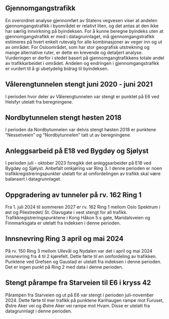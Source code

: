 ## Gjennomgangstrafikk {#sec-through_traffic}
En overordnet analyse gjennomført av Statens vegvesen viser at andelen gjennomgangstrafikk i byområdet er relativt liten, og det antas at den ikke har særlig innvirkning på byindeksen. For å kunne beregne byindeks uten at gjennomgangstrafikk er med i datagrunnlaget, må gjennomgangstrafikk estimeres på hvert enkelt rutevalg for alle kombinasjoner av veger inn og ut av området. For Osloområdet, som har stor geografisk utstrekning og mange alternative ruter, er dette en krevende og detaljert analyse. Vurderingen er derfor i stedet basert på gjennomgangtrafikkens totale andel av trafikkarbeidet i området. Andelen og endringen i gjennomgangstrafikk er vurdert til å gi ubetydelig bidrag til byindeksen.


## Vålerengtunnelen stengt juni 2020 - juni 2021
I perioden hvor deler av Vålerengtunnelen var stengt er punktet på E6 ved Helsfyr utelatt fra beregningene.


## Nordbytunnelen stengt høsten 2018
I perioden da Nordbytunnelen var delvis stengt høsten 2018 er punktene "Nessetveien" og "Nordbytunnelen" tatt ut av beregningene.


## Anleggsarbeid på E18 ved Bygdøy og Sjølyst
I perioden juli - oktober 2023 foregikk det anleggsarbeider på E18 ved Bygdøy og Sjølyst. Anbefalt omkjøring var Ring 3. I denne perioden er noen trafikkregistreringspunkter utelatt for at omfordelingen av trafikk skal være balansert i datagrunnlaget.


## Oppgradering av tunneler på rv. 162 Ring 1
Fra 1. juli 2024 til sommeren 2027 er rv. 162 Ring 1 mellom Oslo Spektrum i øst og Pilestredet/ St. Olavsgate i vest stengt for all trafikk. Trafikkregistreringspunktene i Kong Håkon 5.s gate, Maridalsveien og Finnmarksgata er utelatt fra indeksen i denne perioden.


## Innsnevring Ring 3 april og mai 2024
På rv. 150 Ring 3 mellom Ullevål og Nydalen var det i april og mai 2024 innsnevring fra 4 til 2 kjørefelt. Dette førte til en omfordeling av trafikken. Punktene ved Grefsen og Gaustad er utelatt fra indeksen i denne perioden. Det er ingen punkt på Ring 2 med data i denne perioden.


## Stengt pårampe fra Starveien til E6 i kryss 42
Pårampen fra Starveien og ut på E6 var stengt i perioden juli-november 2024. Dette førte til mer trafikk på punktene Karihaugen rampe mot Furuset, Østre Aker vei og Østre Aker vei rampe mot Hvam. Disse er utelatt fra datagrunnlagt i denne perioden.
